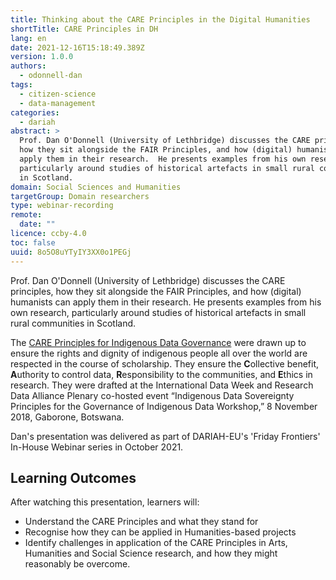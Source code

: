```yaml
---
title: Thinking about the CARE Principles in the Digital Humanities
shortTitle: CARE Principles in DH
lang: en
date: 2021-12-16T15:18:49.389Z
version: 1.0.0
authors:
  - odonnell-dan
tags:
  - citizen-science
  - data-management
categories:
  - dariah
abstract: >
  Prof. Dan O'Donnell (University of Lethbridge) discusses the CARE principles,
  how they sit alongside the FAIR Principles, and how (digital) humanists can
  apply them in their research.  He presents examples from his own research,
  particularly around studies of historical artefacts in small rural communities
  in Scotland.
domain: Social Sciences and Humanities
targetGroup: Domain researchers
type: webinar-recording
remote:
  date: ""
licence: ccby-4.0
toc: false
uuid: 8o5O8uYTyIY3XX0o1PEGj
---
```


Prof. Dan O'Donnell (University of Lethbridge) discusses the CARE principles, how they sit alongside the FAIR Principles, and how (digital) humanists can apply them in their research. He presents examples from his own research, particularly around studies of historical artefacts in small rural communities in Scotland.

The [CARE Principles for Indigenous Data Governance](https://www.gida-global.org/care) were drawn up to ensure the rights and dignity of indigenous people all over the world are respected in the course of scholarship. They ensure the **C**ollective benefit, **A**uthority to control data, **R**esponsibility to the communities, and **E**thics in research. They were drafted at the International Data Week and Research Data Alliance Plenary co-hosted event “Indigenous Data Sovereignty Principles for the Governance of Indigenous Data Workshop,” 8 November 2018, Gaborone, Botswana.

Dan's presentation was delivered as part of DARIAH-EU's 'Friday Frontiers' In-House Webinar series in October 2021.

## Learning Outcomes

After watching this presentation, learners will:

- Understand the CARE Principles and what they stand for
- Recognise how they can be applied in Humanities-based projects
- Identify challenges in application of the CARE Principles in Arts, Humanities and Social Science research, and how they might reasonably be overcome.

<VideoCard
  provider="youtube"
  id="zy6D9UQuiig"
  title="Thinking about CARE Principles in (Digital) Humanities research"
  subtitle="Click here to view"
  image="images/dan-o-donnell-videocard-thumbnail.png"
/>
